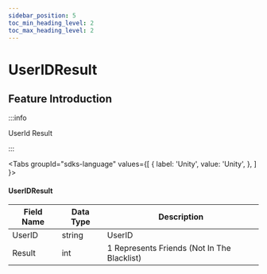 ```yaml
---
sidebar_position: 5
toc_min_heading_level: 2
toc_max_heading_level: 2
---
```


# UserIDResult

## Feature Introduction

:::info

UserId Result

:::

<Tabs
groupId="sdks-language"
values={[
{ label: 'Unity', value: 'Unity', },
]
}>

<TabItem value="Unity">

#### UserIDResult

| Field Name        | Data Type  | Description       |
| -------- | -------- | ---------------------------- |
| UserID   | string   |  UserID                  |
| Result   | int      | 1 Represents Friends (Not In The Blacklist) |

</TabItem>

</Tabs>
